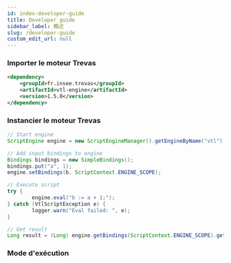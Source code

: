 ```yaml
---
id: index-developer-guide
title: Developer guide
sidebar_label: 概述
slug: /developer-guide
custom_edit_url: null
---
```



### Importer le moteur Trevas

```xml
<dependency>
    <groupId>fr.insee.trevas</groupId>
    <artifactId>vtl-engine</artifactId>
    <version>1.5.0</version>
</dependency>
```

### Instancier le moteur Trevas

```java
// Start engine
ScriptEngine engine = new ScriptEngineManager().getEngineByName("vtl");

// Add input bindings to engine
Bindings bindings = new SimpleBindings();
bindings.put("a", 1);
engine.setBindings(b, ScriptContext.ENGINE_SCOPE);

// Execute script
try {
        engine.eval("b := a + 1;");
} catch (VtlScriptException e) {
		logger.warn("Eval failed: ", e);
}

// Get result
Long result = (Long) engine.getBindings(ScriptContext.ENGINE_SCOPE).get("b");
```

### Mode d'exécution

<div className="row">
	<div className="col">
		<Card title="Basic mode" page={useBaseUrl('/developer-guide/basic-mode')} />
	</div>
	<div className="col">
		<Card title="Spark mode" page={useBaseUrl('/developer-guide/spark-mode')} />
	</div>
</div>
